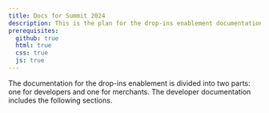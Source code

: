 ```yaml
---
title: Docs for Summit 2024
description: This is the plan for the drop-ins enablement documentation for both developers and merchants for Adobe's Summit 2024.
prerequisites:
  github: true
  html: true
  css: true
  js: true
---
```


The documentation for the drop-ins enablement is divided into two parts: one for developers and one for merchants. The developer documentation includes the following sections.
